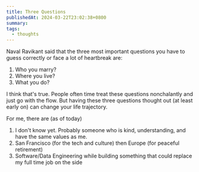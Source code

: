 ```yaml
---
title: Three Questions
publishedAt: 2024-03-22T23:02:38+0800
summary: 
tags:
  - thoughts
---
```


Naval Ravikant said that the three most important questions you have to guess correctly or face a lot of heartbreak are:

1. Who you marry? 
2. Where you live?
3. What you do?

I think that's true. People often time treat these questions nonchalantly and just go with the flow. But having these three questions thought out (at least early on) can change your life trajectory.

For me, there are (as of today)

1. I don't know yet. Probably someone who is kind, understanding, and have the same values as me.
2. San Francisco (for the tech and culture) then Europe (for peaceful retirement)
3. Software/Data Engineering while building something that could replace my full time job on the side